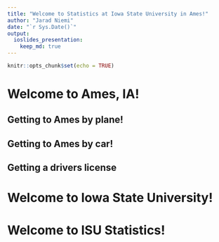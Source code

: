 ```yaml
---
title: "Welcome to Statistics at Iowa State University in Ames!"
author: "Jarad Niemi"
date: "`r Sys.Date()`"
output: 
  ioslides_presentation:
    keep_md: true
---
```


```r
knitr::opts_chunk$set(echo = TRUE)
```

# Welcome to Ames, IA!

## Getting to Ames by plane!

## Getting to Ames by car!

## Getting a drivers license

# Welcome to Iowa State University!

# Welcome to ISU Statistics!
